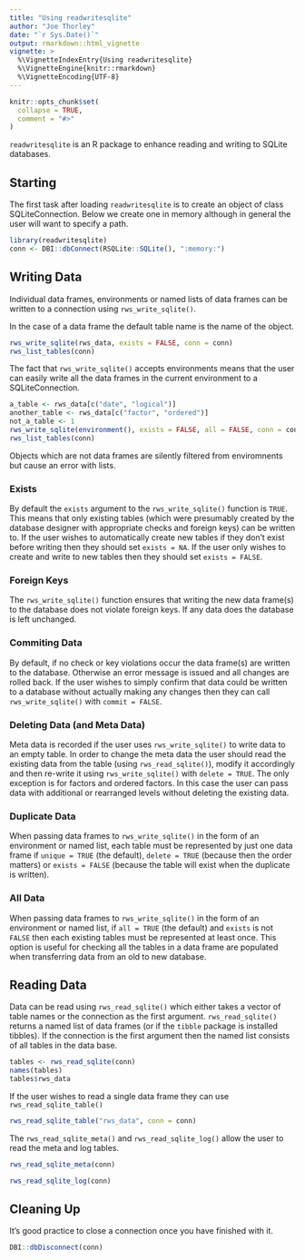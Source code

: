 ```yaml
---
title: "Using readwritesqlite"
author: "Joe Thorley"
date: "`r Sys.Date()`"
output: rmarkdown::html_vignette
vignette: >
  %\VignetteIndexEntry{Using readwritesqlite}
  %\VignetteEngine{knitr::rmarkdown}
  %\VignetteEncoding{UTF-8}
---
```


```r
knitr::opts_chunk$set(
  collapse = TRUE,
  comment = "#>"
)
```

`readwritesqlite` is an R package to enhance reading and writing to SQLite databases.

## Starting

The first task after loading `readwritesqlite` is to create an object of class SQLiteConnection.
Below we create one in memory although in general the user will want to specify a path.
```r
library(readwritesqlite)
conn <- DBI::dbConnect(RSQLite::SQLite(), ":memory:")
```

## Writing Data

Individual data frames, environments or named lists of data frames can be written to a connection using `rws_write_sqlite()`.

In the case of a data frame the default table name is the name of the object.
```r
rws_write_sqlite(rws_data, exists = FALSE, conn = conn)
rws_list_tables(conn)
```
The fact that `rws_write_sqlite()` accepts environments means that the user can easily
write all the data frames in the current environment to a SQLiteConnection.
```r
a_table <- rws_data[c("date", "logical")]
another_table <- rws_data[c("factor", "ordered")]
not_a_table <- 1
rws_write_sqlite(environment(), exists = FALSE, all = FALSE, conn = conn)
rws_list_tables(conn)
```
Objects which are not data frames are silently filtered from enviromnents but cause an error with lists.

### Exists

By default the `exists` argument to the `rws_write_sqlite()` function is `TRUE`.
This means that only existing tables (which were presumably created by the database designer with appropriate checks and foreign keys) can be written to.
If the user wishes to automatically create new tables if they don't exist before writing then they should set `exists = NA`.
If the user only wishes to create and write to new tables then they should set `exists = FALSE`.

### Foreign Keys

The `rws_write_sqlite()` function ensures that writing the new data frame(s) to the database does not violate foreign keys.
If any data does the database is left unchanged.

### Commiting Data

By default, if no check or key violations occur the data frame(s) are written to the database.
Otherwise an error message is issued and all changes are rolled back.
If the user wishes to simply confirm that data could be written to a database without actually making any changes then they
can call `rws_write_sqlite()` with `commit = FALSE`.

### Deleting Data (and Meta Data)

Meta data is recorded if the user uses `rws_write_sqlite()` to write data to an empty table.
In order to change the meta data the user should read the existing data from the table 
(using `rws_read_sqlite()`), modify it accordingly and then re-write it using 
`rws_write_sqlite()` with `delete = TRUE`. 
The only exception is for factors and ordered factors.
In this case the user can pass data with additional or rearranged levels without deleting the existing data.

### Duplicate Data

When passing data frames to `rws_write_sqlite()` in the form of an environment or named list, each table must be represented by just one data frame if `unique = TRUE` (the default), `delete = TRUE` (because then the order matters) or `exists = FALSE` (because the table will exist when the duplicate is written).

### All Data

When passing data frames to `rws_write_sqlite()` in the form of an environment or named list, if `all = TRUE` (the default) and `exists` is not `FALSE` then each existing tables must be represented at least once.
This option is useful for checking all the tables in a data frame are populated when transferring data from an old to new database.

## Reading Data

Data can be read using `rws_read_sqlite()` which either takes a vector of table names or the connection as the first argument.
`rws_read_sqlite()` returns a named list of data frames (or if the `tibble` package is installed tibbles).
If the connection is the first argument then the named list consists of all tables in the data base.
```r
tables <- rws_read_sqlite(conn)
names(tables)
tables$rws_data
```

If the user wishes to read a single data frame they can use `rws_read_sqlite_table()`
```r
rws_read_sqlite_table("rws_data", conn = conn)
```

The `rws_read_sqlite_meta()` and `rws_read_sqlite_log()` allow the user to read the meta and log tables.
```r
rws_read_sqlite_meta(conn)
```

```r
rws_read_sqlite_log(conn)
```

## Cleaning Up

It's good practice to close a connection once you have finished with it.
```r
DBI::dbDisconnect(conn)
```
